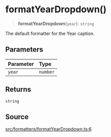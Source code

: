 # formatYearDropdown()

<a id="undefined" name="undefined"></a>

> **formatYearDropdown**(`year`): `string`

The default formatter for the Year caption.

## Parameters

| Parameter | Type |
| :------ | :------ |
| `year` | `number` |

## Returns

`string`

## Source

[src/formatters/formatYearDropdown.ts:6](https://github.com/gpbl/react-day-picker/blob/next/src/formatters/formatYearDropdown.ts#L6)
